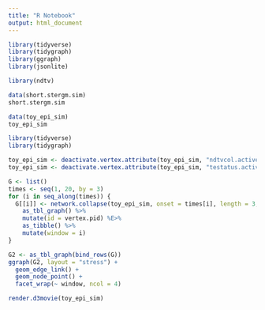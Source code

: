 ```yaml
---
title: "R Notebook"
output: html_document
---
```


```r
library(tidyverse)
library(tidygraph)
library(ggraph)
library(jsonlite)
```



```r
library(ndtv)

data(short.stergm.sim)
short.stergm.sim 
```

```r
data(toy_epi_sim)
toy_epi_sim
```
```r
library(tidyverse)
library(tidygraph)

toy_epi_sim <- deactivate.vertex.attribute(toy_epi_sim, "ndtvcol.active")
toy_epi_sim <- deactivate.vertex.attribute(toy_epi_sim, "testatus.active")

G <- list()
times <- seq(1, 20, by = 3)
for (i in seq_along(times)) {
  G[[i]] <- network.collapse(toy_epi_sim, onset = times[i], length = 3, rule = "any")  %>%
    as_tbl_graph() %>%
    mutate(id = vertex.pid) %E>%
    as_tibble() %>%
    mutate(window = i)
}
```


```r
G2 <- as_tbl_graph(bind_rows(G))
ggraph(G2, layout = "stress") +
  geom_edge_link() +
  geom_node_point() +
  facet_wrap(~ window, ncol = 4)
```



```r
render.d3movie(toy_epi_sim)
```
